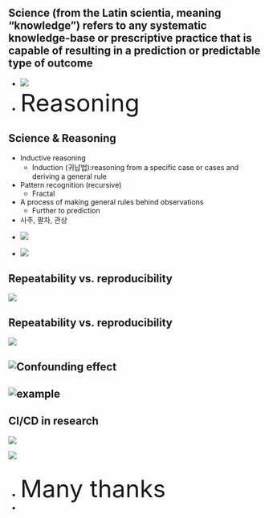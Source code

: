 ## Science (from the Latin scientia, meaning "knowledge") refers to any systematic knowledge-base or prescriptive practice that is capable of resulting in a prediction or predictable type of outcome
* ![](Images/cause_and_effect.jpg)
* <font size=200%>Reasoning</font>

## Science & Reasoning
- Inductive reasoning
    - Induction (귀납법):reasoning from a specific case or cases and deriving a general rule 
- Pattern recognition (recursive)
    - Fractal
- A process of making general rules behind observations
    - Further to prediction
- 사주, 팔자, 관상

<div class="container">
<div class="col">
- ![](Images/reasoning1.jpg)
</div>
<div class="col">
- ![](Images/reasoning2.jpg)
</div>
</div>

## Repeatability vs. reproducibility
![](https://i.ytimg.com/vi/tRDW5_XYu-0/maxresdefault.jpg)

## Repeatability vs. reproducibility
![](https://cdn.technologynetworks.com/tn/images/thumbs/jpeg/640_360/repeatability-vs-reproducibility-317157.jpg)

## ![Confounding effect](https://www.biorxiv.org/content/biorxiv/early/2015/12/27/025528/F1.large.jpg?width=800&height=600&carousel=1)

## ![example](https://www.biorxiv.org/content/biorxiv/early/2015/12/27/025528/F3.large.jpg?width=800&height=600&carousel=1)

## {data-background=Images/fair.jpg}

## {data-background=https://i.ytimg.com/vi/jFekfemq7qU/maxresdefault.jpg}

## CI/CD in research
<div class="container">
<div class="col">
![](https://iiif.elifesciences.org/journal-cms/labs-post-content%2F2017-10%2Fimage2.png/full/617,/0/default.jpg )
</div>
<div class="col">
![](https://nbis-reproducible-research.readthedocs.io/en/latest/images/tutorials_overview.svg)
</div>
</div>

## {data-background=Images/recommended_reads.jpg}

## {data-background=https://sung.github.io/images/TRUTH.gif}
- <font size=200%>Many thanks</font>
- <font size=200%></font>
